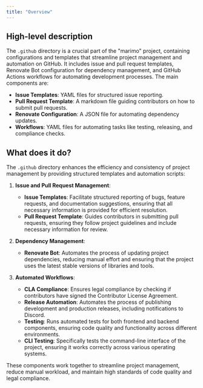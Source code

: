 ```yaml
---
title: "Overview"
---
```


## High-level description

The `.github` directory is a crucial part of the "marimo" project, containing configurations and templates that streamline project management and automation on GitHub. It includes issue and pull request templates, Renovate Bot configuration for dependency management, and GitHub Actions workflows for automating development processes. The main components are:

- **Issue Templates**: YAML files for structured issue reporting.
- **Pull Request Template**: A markdown file guiding contributors on how to submit pull requests.
- **Renovate Configuration**: A JSON file for automating dependency updates.
- **Workflows**: YAML files for automating tasks like testing, releasing, and compliance checks.

## What does it do?

The `.github` directory enhances the efficiency and consistency of project management by providing structured templates and automation scripts:

1. **Issue and Pull Request Management**: 
   - **Issue Templates**: Facilitate structured reporting of bugs, feature requests, and documentation suggestions, ensuring that all necessary information is provided for efficient resolution.
   - **Pull Request Template**: Guides contributors in submitting pull requests, ensuring they follow project guidelines and include necessary information for review.

2. **Dependency Management**:
   - **Renovate Bot**: Automates the process of updating project dependencies, reducing manual effort and ensuring that the project uses the latest stable versions of libraries and tools.

3. **Automated Workflows**:
   - **CLA Compliance**: Ensures legal compliance by checking if contributors have signed the Contributor License Agreement.
   - **Release Automation**: Automates the process of publishing development and production releases, including notifications to Discord.
   - **Testing**: Runs automated tests for both frontend and backend components, ensuring code quality and functionality across different environments.
   - **CLI Testing**: Specifically tests the command-line interface of the project, ensuring it works correctly across various operating systems.

These components work together to streamline project management, reduce manual workload, and maintain high standards of code quality and legal compliance.